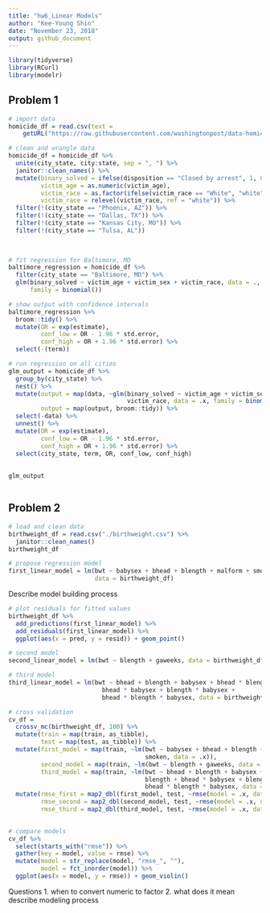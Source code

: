 ```yaml
---
title: "hw6_Linear Models"
author: "Kee-Young Shin"
date: "November 23, 2018"
output: github_document
---
```


```r
library(tidyverse)
library(RCurl)
library(modelr)
```

## Problem 1
```r
# import data
homicide_df = read.csv(text = 
    getURL("https://raw.githubusercontent.com/washingtonpost/data-homicides/master/homicide-data.csv"))
```

```r
# clean and wrangle data 
homicide_df = homicide_df %>% 
  unite(city_state, city:state, sep = ", ") %>% 
  janitor::clean_names() %>% 
  mutate(binary_solved = ifelse(disposition == "Closed by arrest", 1, 0),
         victim_age = as.numeric(victim_age),
         victim_race = as.factor(ifelse(victim_race == "White", "white", "non-white")),
         victim_race = relevel(victim_race, ref = "white")) %>% 
  filter(!(city_state == "Phoenix, AZ")) %>% 
  filter(!(city_state == "Dallas, TX")) %>% 
  filter(!(city_state == "Kansas City, MO")) %>% 
  filter(!(city_state == "Tulsa, AL")) 
  
  
```


```r
# fit regression for Baltimore, MD
baltimore_regression = homicide_df %>% 
  filter(city_state == "Baltimore, MD") %>% 
  glm(binary_solved ~ victim_age + victim_sex + victim_race, data = ., 
      family = binomial()) 

```
```r
# show output with confidence intervals 
baltimore_regression %>% 
  broom::tidy() %>% 
  mutate(OR = exp(estimate),
         conf_low = OR - 1.96 * std.error,
         conf_high = OR + 1.96 * std.error) %>% 
  select(-(term))

```


```r

# run regression on all cities 
glm_output = homicide_df %>% 
  group_by(city_state) %>% 
  nest() %>% 
  mutate(output = map(data, ~glm(binary_solved ~ victim_age + victim_sex + 
                                 victim_race, data = .x, family = binomial())), 
         output = map(output, broom::tidy)) %>% 
  select(-data) %>% 
  unnest() %>% 
  mutate(OR = exp(estimate),
         conf_low = OR - 1.96 * std.error,
         conf_high = OR + 1.96 * std.error) %>% 
  select(city_state, term, OR, conf_low, conf_high)
  
  
glm_output


```
```r

```


## Problem 2
```r
# load and clean data 
birthweight_df = read.csv("./birthweight.csv") %>% 
  janitor::clean_names() 
birthweight_df
```
```r
# propose regression model
first_linear_model = lm(bwt ~ babysex + bhead + blength + malform + smoken, 
                        data = birthweight_df)
```
Describe model building process

```r
# plot residuals for fitted values
birthweight_df %>% 
  add_predictions(first_linear_model) %>% 
  add_residuals(first_linear_model) %>% 
  ggplot(aes(x = pred, y = resid)) + geom_point()
```
```r
# second model
second_linear_model = lm(bwt ~ blength + gaweeks, data = birthweight_df)

# third model 
third_linear_model = lm(bwt ~ bhead + blength + babysex + bhead * blength + 
                          bhead * babysex + blength * babysex + 
                          bhead * blength * babysex, data = birthweight_df)

```

```r
# cross validation
cv_df = 
  crossv_mc(birthweight_df, 100) %>% 
  mutate(train = map(train, as_tibble),
         test = map(test, as_tibble)) %>% 
  mutate(first_model = map(train, ~lm(bwt ~ babysex + bhead + blength + malform +  
                                      smoken, data = .x)),
         second_model = map(train, ~lm(bwt ~ blength + gaweeks, data = .x)),
         third_model = map(train, ~lm(bwt ~ bhead + blength + babysex + bhead * 
                                      blength + bhead * babysex + blength * babysex + 
                                      bhead * blength * babysex, data = .x))) %>% 
  mutate(rmse_first = map2_dbl(first_model, test, ~rmse(model = .x, data = .y)),
         rmse_second = map2_dbl(second_model, test, ~rmse(model = .x, data = .y)),
         rmse_third = map2_dbl(third_model, test, ~rmse(model = .x, data = .y)))
  

```
```r
# compare models
cv_df %>% 
  select(starts_with("rmse")) %>% 
  gather(key = model, value = rmse) %>% 
  mutate(model = str_replace(model, "rmse_", ""),
         model = fct_inorder(model)) %>% 
  ggplot(aes(x = model, y = rmse)) + geom_violin()

```


Questions
1. when to convert numeric to factor
2. what does it mean describe modeling process 

